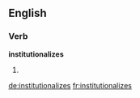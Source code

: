 ==English==

===Verb===
'''institutionalizes'''

# {{third-person singular of|[[institutionalize]]}}

[[de:institutionalizes]]
[[fr:institutionalizes]]